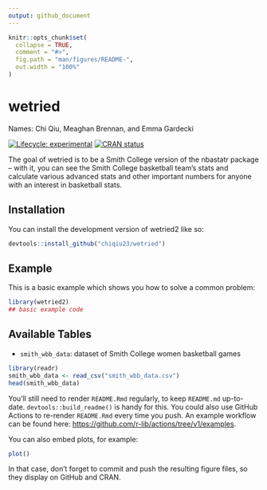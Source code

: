 ```yaml
---
output: github_document
---
```


<!-- README.md is generated from README.Rmd. Please edit that file -->

```r
knitr::opts_chunk$set(
  collapse = TRUE,
  comment = "#>",
  fig.path = "man/figures/README-",
  out.width = "100%"
)
```

# wetried 

Names: Chi Qiu, Meaghan Brennan, and Emma Gardecki

<!-- badges: start -->
[![Lifecycle: experimental](https://img.shields.io/badge/lifecycle-experimental-orange.svg)](https://lifecycle.r-lib.org/articles/stages.html#experimental)
[![CRAN status](https://www.r-pkg.org/badges/version/wetried2)](https://CRAN.R-project.org/package=wetried2)
<!-- badges: end -->

The goal of wetried is to be a Smith College version of the nbastatr package -- with it, you can see the Smith College basketball team's stats and calculate various advanced stats and other important numbers for anyone with an interest in basketball stats.

## Installation

You can install the development version of wetried2 like so:

``` r
devtools::install_github("chiqiu23/wetried")
```

## Example 

This is a basic example which shows you how to solve a common problem:

```r
library(wetried2)
## basic example code
```

## Available Tables 

-   `smith_wbb_data`: dataset of Smith College women basketball games

```r
library(readr)
smith_wbb_data <- read_csv("smith_wbb_data.csv")
head(smith_wbb_data)
```

You'll still need to render `README.Rmd` regularly, to keep `README.md` up-to-date. `devtools::build_readme()` is handy for this. You could also use GitHub Actions to re-render `README.Rmd` every time you push. An example workflow can be found here: <https://github.com/r-lib/actions/tree/v1/examples>.

You can also embed plots, for example:

```r
plot()
```

In that case, don't forget to commit and push the resulting figure files, so they display on GitHub and CRAN.
